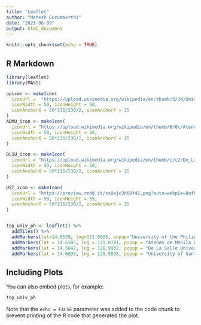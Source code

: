 ```yaml
---
title: "Leaflet"
author: "Mahesh Gurumoorthi"
date: "2023-06-09"
output: html_document
---
```


```r
knitr::opts_chunk$set(echo = TRUE)
```

## R Markdown

<!-- This is an R Markdown document. Markdown is a simple formatting syntax for authoring HTML, PDF, and MS Word documents. For more details on using R Markdown see <http://rmarkdown.rstudio.com>. -->

<!-- When you click the **Knit** button a document will be generated that includes both content as well as the output of any embedded R code chunks within the document. You can embed an R code chunk like this: -->

```r
library(leaflet)
library(MASS)

upicon <- makeIcon(
  iconUrl =  "https://upload.wikimedia.org/wikipedia/en/thumb/3/3d/University_of_The_Philippines_seal.svg/640px-University_of_The_Philippines_seal.svg.png",
  iconWidth = 50, iconHeight = 50,
  iconAnchorX = 50*215/230/2, iconAnchorY = 25
)
ADMU_icon <- makeIcon(
  iconUrl = "https://upload.wikimedia.org/wikipedia/en/thumb/6/6c/Ateneo_de_Manila_University_seal.svg/1200px-Ateneo_de_Manila_University_seal.svg.png",
  iconWidth = 50, iconHeight = 50,
  iconAnchorX = 50*215/230/2, iconAnchorY = 25
)

DLSU_icon <- makeIcon(
  iconUrl = "https://upload.wikimedia.org/wikipedia/en/thumb/c/c2/De_La_Salle_University_Seal.svg/1200px-De_La_Salle_University_Seal.svg.png",
  iconWidth = 50, iconHeight = 50,
  iconAnchorX = 50*215/230/2, iconAnchorY = 25
)

UST_icon <- makeIcon(
  iconUrl = "https://preview.redd.it/ss0xjc3h60f41.png?auto=webp&s=8afbd67ecf61c818f4db572bb99a9ca48ec3f9d4",
  iconWidth = 50, iconHeight = 55,
  iconAnchorX = 50*215/230/2, iconAnchorY = 25
)


top_univ_ph <- leaflet() %>%
  addTiles() %>%
  addMarkers(lat=14.6539, lng=121.0685, popup="University of the Philippines", icon = upicon) %>%
  addMarkers(lat = 14.6395, lng = 121.0781, popup = "Ateneo de Manila University", icon = ADMU_icon) %>%
  addMarkers(lat = 14.5647, lng = 120.9932, popup = "De La Salle University", icon = DLSU_icon) %>% 
  addMarkers(lat = 14.6095, lng = 120.9898, popup = "University of Santo Tomas", icon = UST_icon)


```

## Including Plots

You can also embed plots, for example:

```r
top_univ_ph
```

Note that the `echo = FALSE` parameter was added to the code chunk to prevent printing of the R code that generated the plot.
